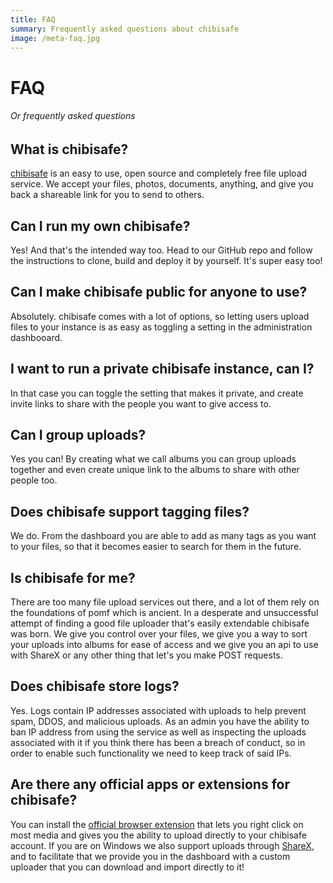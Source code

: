 ```yaml
---
title: FAQ
summary: Frequently asked questions about chibisafe
image: /meta-faq.jpg
---
```


# FAQ

###### Or frequently asked questions

## What is chibisafe?
[chibisafe](https://chibisafe.app) is an easy to use, open source and completely free file upload service. We accept your files, photos, documents, anything, and give you back a shareable link for you to send to others.

## Can I run my own chibisafe?
Yes! And that's the intended way too. Head to our GitHub repo and follow the instructions to clone, build and deploy it by yourself. It's super easy too!

## Can I make chibisafe public for anyone to use?
Absolutely. chibisafe comes with a lot of options, so letting users upload files to your instance is as easy as toggling a setting in the administration dashbooard.

## I want to run a private chibisafe instance, can I?
In that case you can toggle the setting that makes it private, and create invite links to share with the people you want to give access to.

## Can I group uploads?
Yes you can! By creating what we call albums you can group uploads together and even create unique link to the albums to share with other people too.

## Does chibisafe support tagging files?
We do. From the dashboard you are able to add as many tags as you want to your files, so that it becomes easier to search for them in the future.

## Is chibisafe for me?
There are too many file upload services out there, and a lot of them rely on the foundations of pomf which is ancient. In a desperate and unsuccessful attempt of finding a good file uploader that's easily extendable chibisafe was born. We give you control over your files, we give you a way to sort your uploads into albums for ease of access and we give you an api to use with ShareX or any other thing that let's you make POST requests.

## Does chibisafe store logs?
Yes. Logs contain IP addresses associated with uploads to help prevent spam, DDOS, and malicious uploads. As an admin you have the ability to ban IP address from using the service as well as inspecting the uploads associated with it if you think there has been a breach of conduct, so in order to enable such functionality we need to keep track of said IPs.

## Are there any official apps or extensions for chibisafe?
You can install the [official browser extension](https://github.com/chibisafe/chibisafe-extension) that lets you right click on most media and gives you the ability to upload directly to your chibisafe account.
If you are on Windows we also support uploads through [ShareX](https://getsharex.com/), and to facilitate that we provide you in the dashboard with a custom uploader that you can download and import directly to it!
